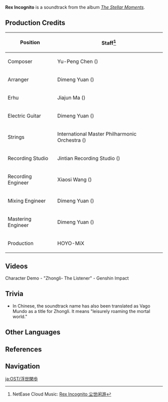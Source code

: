 {{About|the soundtrack|the book collection|Rex Incognito}}
{{Soundtrack Infobox
|title          = Rex Incognito
|image          = The Stellar Moments.png
|album          = The Stellar Moments
|number         = 17
|featured       = GENSHIN CONCERT 2021 "Melodies of an Endless Journey" (CD)
|featured2      =
|featured3      =
|featured_disc  = B
|featured_disc2 =
|featured_disc3 =
|youtube_id     = zmS7kzSHuSE
|youtube_time   = 1296
|spotify_id     = 12tLo4zslkJEgl8xXlawbI
|played_in      = Character Demo
|during         = [https://youtu.be/4oBpaBEMBIM Character Demo - "Zhongli: The Listener"]
|domain         =
|previous       = Qilin's Prance
|next           = 
}}
{{Description|Melodies flow through time, weaving together stellar moments.|[https://hoyolab.com/article/9078416 Melody of Dreamlike Wanderings]}}
'''Rex Incognito''' is a soundtrack from the album ''[[The Stellar Moments]]''.

==Production Credits==
{| class="wikitable" style="text-align:left; height:0.5em"
! Position
! Staff<ref>NetEase Cloud Music: [https://music.163.com/#/song?id=1817410059 Rex Incognito 尘世闲游]</ref>
|-
! Composer
| Yu-Peng Chen ({{zh|陈致逸}})
|-
! Arranger
| Dimeng Yuan ({{zh|苑迪萌}})
|-
! Erhu
| Jiajun Ma ({{zh|马稼骏}})
|-
! Electric Guitar
| Dimeng Yuan ({{zh|苑迪萌}})
|-
! Strings
| International Master Philharmonic Orchestra ({{zh|国际首席爱乐乐团}})
|-
! Recording Studio
| Jintian Recording Studio ({{zh|金田录音棚}})
|-
! Recording Engineer
| Xiaosi Wang ({{zh|王小四}})
|-
! Mixing Engineer
| Dimeng Yuan ({{zh|苑迪萌}})
|-
! Mastering Engineer
| Dimeng Yuan ({{zh|苑迪萌}})
|-
! Production
| HOYO-MiX
|}

==Videos==
<gallery>
Character Demo - "Zhongli- The Listener" - Genshin Impact
</gallery>

==Trivia==
* In Chinese, the soundtrack name {{zh|尘世闲游|rm=Chénshì Xiányóu}} has also been translated as Vago Mundo as a title for Zhongli. It means "leisurely roaming the mortal world."

==Other Languages==
{{Other Languages
|en      = Rex Incognito
|zhs     = 尘世闲游
|zhs_rm  = Chénshì Xiányóu
|zht     = 塵世閒遊
|zht_rm  = Chénshì Xiányóu
|zh_tl   = 
|ja      = 浮世閑歩
|ja_rm   = Ukiyo Kanpo
|ja_tl   = 
|ko      = {{tt|속세|俗世}} {{tt|한유|閑遊}}
|ko_rm   = Sokse Hanyu
|ko_tl   = Leisurely Stay in the World
|tr      = 
|it      = 
}}

==References==
{{Reflist}}

==Navigation==
{{Soundtrack Navbox|The Stellar Moments}}

[[ja:OST/浮世閑歩]]